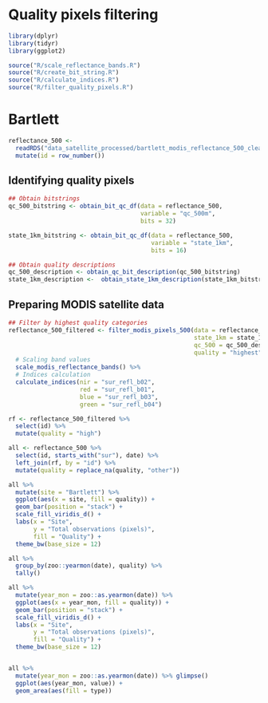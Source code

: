# Quality pixels filtering

```r
library(dplyr)
library(tidyr)
library(ggplot2)

source("R/scale_reflectance_bands.R")
source("R/create_bit_string.R")
source("R/calculate_indices.R")
source("R/filter_quality_pixels.R")
```

# Bartlett
```r
reflectance_500 <- 
  readRDS("data_satellite_processed/bartlett_modis_reflectance_500_clean.rds") %>% 
  mutate(id = row_number())
```

## Identifying quality pixels

```r
## Obtain bitstrings
qc_500_bitstring <- obtain_bit_qc_df(data = reflectance_500, 
                                     variable = "qc_500m",
                                     bits = 32)

state_1km_bitstring <- obtain_bit_qc_df(data = reflectance_500,
                                        variable = "state_1km", 
                                        bits = 16)

## Obtain quality descriptions
qc_500_description <- obtain_qc_bit_description(qc_500_bitstring)
state_1km_description <-  obtain_state_1km_description(state_1km_bitstring)
```

## Preparing MODIS satellite data

```r
## Filter by highest quality categories
reflectance_500_filtered <- filter_modis_pixels_500(data = reflectance_500,
                                                    state_1km = state_1km_description,
                                                    qc_500 = qc_500_description,
                                                    quality = "highest") %>% 
  # Scaling band values
  scale_modis_reflectance_bands() %>% 
  # Indices calculation
  calculate_indices(nir = "sur_refl_b02",
                    red = "sur_refl_b01",
                    blue = "sur_refl_b03",
                    green = "sur_refl_b04")
```


```r
rf <- reflectance_500_filtered %>% 
  select(id) %>% 
  mutate(quality = "high")

all <- reflectance_500 %>% 
  select(id, starts_with("sur"), date) %>% 
  left_join(rf, by = "id") %>% 
  mutate(quality = replace_na(quality, "other"))

all %>% 
  mutate(site = "Bartlett") %>% 
  ggplot(aes(x = site, fill = quality)) +
  geom_bar(position = "stack") +
  scale_fill_viridis_d() +
  labs(x = "Site", 
       y = "Total observations (pixels)",
       fill = "Quality") +
  theme_bw(base_size = 12)
```

```r
all %>% 
  group_by(zoo::yearmon(date), quality) %>% 
  tally() 

all %>% 
  mutate(year_mon = zoo::as.yearmon(date)) %>% 
  ggplot(aes(x = year_mon, fill = quality)) +
  geom_bar(position = "stack") +
  scale_fill_viridis_d() +
  labs(x = "Site", 
       y = "Total observations (pixels)",
       fill = "Quality") +
  theme_bw(base_size = 12)


all %>% 
  mutate(year_mon = zoo::as.yearmon(date)) %>% glimpse()
  ggplot(aes(year_mon, value)) +
  geom_area(aes(fill = type))
```


